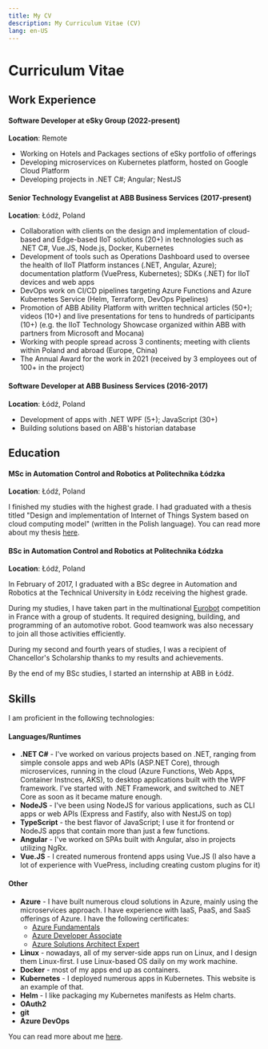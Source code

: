 ```yaml
---
title: My CV
description: My Curriculum Vitae (CV)
lang: en-US
---
```



# Curriculum Vitae

## Work Experience

#### Software Developer at eSky Group (2022-present)

**Location**: Remote

- Working on Hotels and Packages sections of eSky portfolio of offerings
- Developing microservices on Kubernetes platform, hosted on Google Cloud
  Platform
- Developing projects in .NET C#; Angular; NestJS

#### Senior Technology Evangelist at ABB Business Services (2017-present)

**Location**: Łódź, Poland

- Collaboration with clients on the design and implementation of cloud-based and
  Edge-based IIoT solutions (20+) in technologies such as .NET C#, Vue.JS,
  Node.js, Docker, Kubernetes
- Development of tools such as Operations Dashboard used to oversee the health
  of IIoT Platform instances (.NET, Angular, Azure); documentation platform
  (VuePress, Kubernetes); SDKs (.NET) for IIoT devices and web apps
- DevOps work on CI/CD pipelines targeting Azure Functions and Azure Kubernetes
  Service (Helm, Terraform, DevOps Pipelines)
- Promotion of ABB Ability Platform with written technical articles (50+);
  videos (10+) and live presentations for tens to hundreds of participants (10+)
  (e.g. the IIoT Technology Showcase organized within ABB with partners from
  Microsoft and Mocana)
- Working with people spread across 3 continents; meeting with clients within
  Poland and abroad (Europe, China)
- The Annual Award for the work in 2021 (received by 3 employees out of 100+ in
  the project)

#### Software Developer at ABB Business Services (2016-2017)

**Location**: Łódź, Poland

- Development of apps with .NET WPF (5+); JavaScript (30+)
- Building solutions based on ABB's historian database

## Education

#### MSc in Automation Control and Robotics at Politechnika Łódzka

**Location**: Łódź, Poland

I finished my studies with the highest grade. I had graduated with a thesis
titled "Design and implementation of Internet of Things System based on cloud
computing model" (written in the Polish language). You can read more about my
thesis [here](https://github.com/marcinjahn/mj-iot).

#### BSc in Automation Control and Robotics at Politechnika Łódzka

**Location**: Łódź, Poland

In February of 2017, I graduated with a BSc degree in Automation and Robotics at
the Technical University in Łódz receiving the highest grade. 

During my studies, I have taken part in the multinational
[Eurobot](https://www.eurobot.org/) competition in France with a group of
students. It required designing, building, and programming of an automotive
robot. Good teamwork was also necessary to join all those activities
efficiently.

During my second and fourth years of studies, I was a recipient of Chancellor's
Scholarship thanks to my results and achievements.

By the end of my BSc studies, I started an internship at ABB in Łódź.

## Skills

I am proficient in the following technologies:

#### Languages/Runtimes

- **.NET C#** - I've worked on various projects based on .NET, ranging from
  simple console apps and web APIs (ASP.NET Core), through microservices,
  running in the cloud (Azure Functions, Web Apps, Container Instnces, AKS), to
  desktop applications built with the WPF framework. I've started with .NET
  Framework, and switched to .NET Core as soon as it became mature enough.
- **NodeJS** - I've been using NodeJS for various applications, such as CLI apps or
  web APIs (Express and Fastify, also with NestJS on top)
- **TypeScript** - the best flavor of JavaScript; I use it for frontend
  or NodeJS apps that contain more than just a few functions.
- **Angular** - I've worked on SPAs built with Angular, also in projects
  utilizing NgRx.
- **Vue.JS** - I created numerous frontend apps using Vue.JS (I also have a lot of
  experience with VuePress, including creating custom plugins for it)

#### Other

- **Azure** - I have built numerous cloud solutions in Azure, mainly using the
  microservices approach. I have experience with IaaS, PaaS, and SaaS offerings
  of Azure. I have the following certificates:
  - [Azure
    Fundamentals](https://www.credly.com/badges/b848fcd6-4168-4c47-bd47-0bd3048cb3fc)
  - [Azure Developer
    Associate](https://www.credly.com/badges/4a6fd0b9-aad8-40cf-ba56-a0e741670c2a?source=linked_in_profile)
  - [Azure Solutions Architect
    Expert](https://www.credly.com/badges/7212a5f3-6fed-43b4-8957-b892d1129216)
- **Linux** - nowadays, all of my server-side apps run on Linux, and I design
  them Linux-first. I use Linux-based OS daily on my work machine.
- **Docker** - most of my apps end up as containers.
- **Kubernetes** - I deployed numerous apps in Kubernetes. This website is an
  example of that.
- **Helm** - I like packaging my Kubernetes manifests as Helm charts.
- **OAuth2**
- **git**
- **Azure DevOps**

You can read more about me [here](/about/who-am-i/).